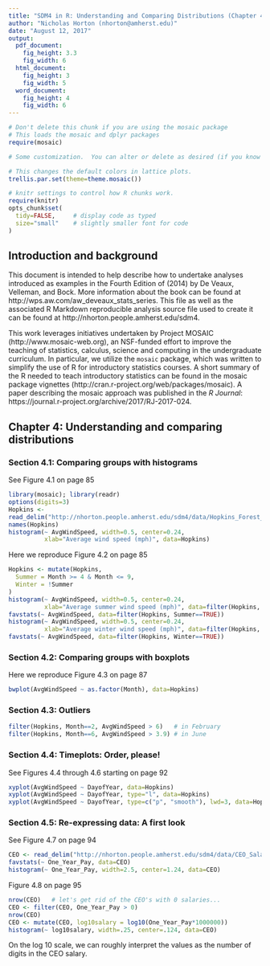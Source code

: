 ```yaml
---
title: "SDM4 in R: Understanding and Comparing Distributions (Chapter 4)"
author: "Nicholas Horton (nhorton@amherst.edu)"
date: "August 12, 2017"
output: 
  pdf_document:
    fig_height: 3.3
    fig_width: 6
  html_document:
    fig_height: 3
    fig_width: 5
  word_document:
    fig_height: 4
    fig_width: 6
---
```



```r
# Don't delete this chunk if you are using the mosaic package
# This loads the mosaic and dplyr packages
require(mosaic)
```

```r
# Some customization.  You can alter or delete as desired (if you know what you are doing).

# This changes the default colors in lattice plots.
trellis.par.set(theme=theme.mosaic())  

# knitr settings to control how R chunks work.
require(knitr)
opts_chunk$set(
  tidy=FALSE,     # display code as typed
  size="small"    # slightly smaller font for code
)
```

## Introduction and background 

This document is intended to help describe how to undertake analyses introduced 
as examples in the Fourth Edition of \emph{Stats: Data and Models} (2014) by De Veaux, Velleman, and Bock.
More information about the book can be found at http://wps.aw.com/aw_deveaux_stats_series.  This
file as well as the associated R Markdown reproducible analysis source file used to create it can be found at http://nhorton.people.amherst.edu/sdm4.

This work leverages initiatives undertaken by Project MOSAIC (http://www.mosaic-web.org), an NSF-funded effort to improve the teaching of statistics, calculus, science and computing in the undergraduate curriculum. In particular, we utilize the `mosaic` package, which was written to simplify the use of R for introductory statistics courses. A short summary of the R needed to teach introductory statistics can be found in the mosaic package vignettes (http://cran.r-project.org/web/packages/mosaic).
A paper describing the mosaic approach was published in the *R Journal*: https://journal.r-project.org/archive/2017/RJ-2017-024.

## Chapter 4: Understanding and comparing distributions

### Section 4.1: Comparing groups with histograms

See Figure 4.1 on page 85

```r
library(mosaic); library(readr)
options(digits=3)
Hopkins <- 
read_delim("http://nhorton.people.amherst.edu/sdm4/data/Hopkins_Forest_2011.txt", delim="\t")
names(Hopkins)   
histogram(~ AvgWindSpeed, width=0.5, center=0.24, 
          xlab="Average wind speed (mph)", data=Hopkins)
```

Here we reproduce Figure 4.2 on page 85

```r
Hopkins <- mutate(Hopkins,
  Summer = Month >= 4 & Month <= 9,
  Winter = !Summer
)
histogram(~ AvgWindSpeed, width=0.5, center=0.24, 
          xlab="Average summer wind speed (mph)", data=filter(Hopkins, Summer==TRUE))
favstats(~ AvgWindSpeed, data=filter(Hopkins, Summer==TRUE))
histogram(~ AvgWindSpeed, width=0.5, center=0.24, 
          xlab="Average winter wind speed (mph)", data=filter(Hopkins, Winter==TRUE))
favstats(~ AvgWindSpeed, data=filter(Hopkins, Winter==TRUE))

```

### Section 4.2: Comparing groups with boxplots

Here we reproduce Figure 4.3 on page 87

```r
bwplot(AvgWindSpeed ~ as.factor(Month), data=Hopkins)
```

### Section 4.3: Outliers

```r
filter(Hopkins, Month==2, AvgWindSpeed > 6)   # in February
filter(Hopkins, Month==6, AvgWindSpeed > 3.9) # in June
```

### Section 4.4: Timeplots: Order, please!

See Figures 4.4 through 4.6 starting on page 92
```r
xyplot(AvgWindSpeed ~ DayofYear, data=Hopkins)
xyplot(AvgWindSpeed ~ DayofYear, type="l", data=Hopkins)
xyplot(AvgWindSpeed ~ DayofYear, type=c("p", "smooth"), lwd=3, data=Hopkins)
```


### Section 4.5: Re-expressing data: A first look

See Figure 4.7 on page 94
```r
CEO <- read_delim("http://nhorton.people.amherst.edu/sdm4/data/CEO_Salary_2012.txt", delim="\t")
favstats(~ One_Year_Pay, data=CEO)
histogram(~ One_Year_Pay, width=2.5, center=1.24, data=CEO)
```

Figure 4.8 on page 95
```r
nrow(CEO)   # let's get rid of the CEO's with 0 salaries...
CEO <- filter(CEO, One_Year_Pay > 0)
nrow(CEO)
CEO <- mutate(CEO, log10salary = log10(One_Year_Pay*1000000))
histogram(~ log10salary, width=.25, center=.124, data=CEO)
```

On the log 10 scale, we can roughly interpret the values as the number
of digits in the CEO salary.

